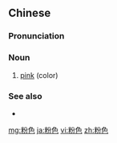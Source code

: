 ==Chinese==
{{zh-forms}}

===Pronunciation===
{{zh-pron
|m=fěnsè
|cat=n
}}

===Noun===
{{zh-noun}}

# [[pink]] (color)
#: {{zh-x|你 的 最 喜愛 的 顏色 是 '''粉色''' 嗎？|Is '''pink''' your favorite color?}}

===See also===
* {{zh-l|粉紅色}}

{{zh-cat|Colors}}

[[mg:粉色]]
[[ja:粉色]]
[[vi:粉色]]
[[zh:粉色]]